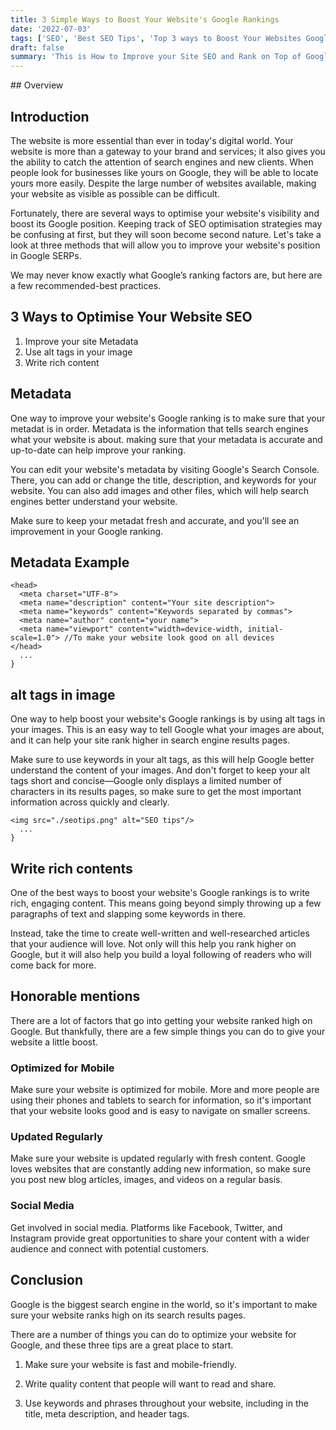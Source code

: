 ```yaml
---
title: 3 Simple Ways to Boost Your Website's Google Rankings
date: '2022-07-03'
tags: ['SEO', 'Best SEO Tips', 'Top 3 ways to Boost Your Websites Google rankings']
draft: false
summary: 'This is How to Improve your Site SEO and Rank on Top of Google.'
---
```



<HeaderImage src="/static/images/seo.webp" alt="SEO illustration" width="100%" height="100%" />
## Overview

<TOCInline toc={props.toc} exclude="Overview" toHeading={2} />

## Introduction

The website is more essential than ever in today's digital world. Your website is more than a gateway to your brand and services; it also gives you the ability to catch the attention of search engines and new clients. When people look for businesses like yours on Google, they will be able to locate yours more easily. Despite the large number of websites available, making your website as visible as possible can be difficult.

Fortunately, there are several ways to optimise your website's visibility and boost its Google position. Keeping track of SEO optimisation strategies may be confusing at first, but they will soon become second nature. Let's take a look at three methods that will allow you to improve your website's position in Google SERPs.

We may never know exactly what Google’s ranking factors are, but here are a few recommended-best practices.

## 3 Ways to Optimise Your Website SEO

1. Improve your site Metadata
2. Use alt tags in your image
3. Write rich content

## Metadata

One way to improve your website's Google ranking is to make sure that your metadat is in order. Metadata is the information that tells search engines what your website is about. making sure that your metadata is accurate and up-to-date can help improve your ranking.

You can edit your website's metadata by visiting Google's Search Console. There, you can add or change the title, description, and keywords for your website. You can also add images and other files, which will help search engines better understand your website.

Make sure to keep your metadat fresh and accurate, and you'll see an improvement in your Google ranking.

## Metadata Example

```html:Metadata example
<head>
  <meta charset="UTF-8">
  <meta name="description" content="Your site description">
  <meta name="keywords" content="Keywords separated by commas">
  <meta name="author" content="your name">
  <meta name="viewport" content="width=device-width, initial-scale=1.0"> //To make your website look good on all devices
</head>
  ...
}
```

## alt tags in image

One way to help boost your website's Google rankings is by using alt tags in your images. This is an easy way to tell Google what your images are about, and it can help your site rank higher in search engine results pages.

Make sure to use keywords in your alt tags, as this will help Google better understand the content of your images. And don't forget to keep your alt tags short and concise—Google only displays a limited number of characters in its results pages, so make sure to get the most important information across quickly and clearly.

```html:Example
<img src="./seotips.png" alt="SEO tips"/>
  ...
}
```

## Write rich contents

One of the best ways to boost your website's Google rankings is to write rich, engaging content. This means going beyond simply throwing up a few paragraphs of text and slapping some keywords in there.

Instead, take the time to create well-written and well-researched articles that your audience will love. Not only will this help you rank higher on Google, but it will also help you build a loyal following of readers who will come back for more.

## Honorable mentions

There are a lot of factors that go into getting your website ranked high on Google. But thankfully, there are a few simple things you can do to give your website a little boost.

### Optimized for Mobile

Make sure your website is optimized for mobile. More and more people are using their phones and tablets to search for information, so it's important that your website looks good and is easy to navigate on smaller screens.

### Updated Regularly

Make sure your website is updated regularly with fresh content. Google loves websites that are constantly adding new information, so make sure you post new blog articles, images, and videos on a regular basis.

### Social Media

Get involved in social media. Platforms like Facebook, Twitter, and Instagram provide great opportunities to share your content with a wider audience and connect with potential customers.

## Conclusion

Google is the biggest search engine in the world, so it's important to make sure your website ranks high on its search results pages.

There are a number of things you can do to optimize your website for Google, and these three tips are a great place to start.

1. Make sure your website is fast and mobile-friendly.

2. Write quality content that people will want to read and share.

3. Use keywords and phrases throughout your website, including in the title, meta description, and header tags.
